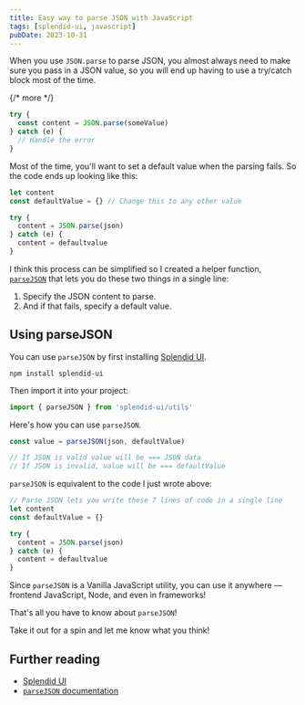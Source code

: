 ```yaml
---
title: Easy way to parse JSON with JavaScript
tags: [splendid-ui, javascript]
pubDate: 2023-10-31
---
```


When you use `JSON.parse` to parse JSON, you almost always need to make sure you pass in a JSON value, so you will end up having to use a try/catch block most of the time.

{/* more */}

```js
try {
  const content = JSON.parse(someValue)
} catch (e) {
  // Handle the error
}
```

Most of the time, you'll want to set a default value when the parsing fails. So the code ends up looking like this:

```js
let content
const defaultValue = {} // Change this to any other value

try {
  content = JSON.parse(json)
} catch (e) {
  content = defaultvalue
}
```

I think this process can be simplified so I created a helper function, [`parseJSON`](https://splendidlabz.com/utils/parse-json) that lets you do these two things in a single line:

1. Specify the JSON content to parse.
2. And if that fails, specify a default value.

## Using parseJSON

You can use `parseJSON` by first installing [Splendid UI](https://splendidlabz.com).

```shell
npm install splendid-ui
```

Then import it into your project:

```js
import { parseJSON } from 'splendid-ui/utils'
```

Here's how you can use `parseJSON`.

```js
const value = parseJSON(json, defaultValue)

// If JSON is valid value will be === JSON data
// If JSON is invalid, value will be === defaultValue
```

`parseJSON` is equivalent to the code I just wrote above:

```js
// Parse JSON lets you write these 7 lines of code in a single line
let content
const defaultValue = {}

try {
  content = JSON.parse(json)
} catch (e) {
  content = defaultvalue
}
```

Since `parseJSON` is a Vanilla JavaScript utility, you can use it anywhere — frontend JavaScript, Node, and even in frameworks!

That's all you have to know about `parseJSON`!

Take it out for a spin and let me know what you think!

## Further reading

- [Splendid UI](https://splendidlabz.com)
- [`parseJSON` documentation](https://splendidlabz.com/utils/parse-json)
